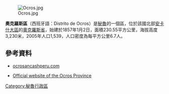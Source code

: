 [[Image:Ocros.jpg|right]]

'''奧克羅斯區'''（西班牙語：Distrito de Ocros）是[[秘魯|秘魯]]的一個區，位於該國北部[[安卡什大區|安卡什大區]]的[[奧克羅斯省|奧克羅斯省]]，始建於1857年1月2日，面積230.55平方公里，海拔高度3,230米，2005年人口1,539，人口密度為每平方公里6.7人。

{{Coord|10|24|0|S|77|23|46|W|display=title}}

==參考資料==
*[https://web.archive.org/web/20070429211340/http://www.ocrosancashperu.com/ ocrosancashperu.com]
* {{es}} [https://web.archive.org/web/20070429211340/http://www.ocrosancashperu.com/ Official website of the Ocros Province]

{{Peru-geo-stub}}
[[Category:秘魯行政區|Category:秘魯行政區]]